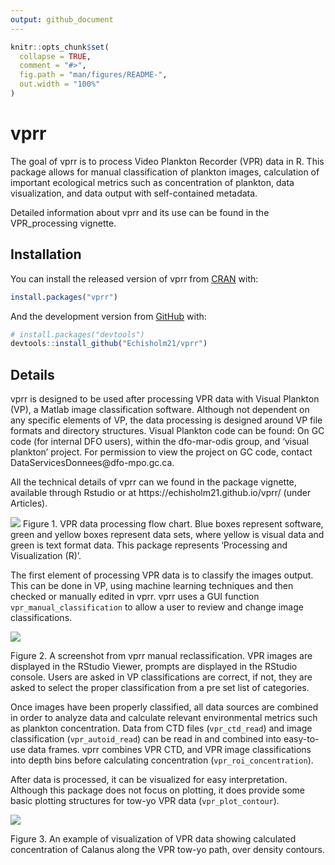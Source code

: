 ```yaml
---
output: github_document
---
```


<!-- README.md is generated from README.Rmd. Please edit that file -->

```r
knitr::opts_chunk$set(
  collapse = TRUE,
  comment = "#>",
  fig.path = "man/figures/README-",
  out.width = "100%"
)
```

# vprr

<!-- badges: start -->
<!-- badges: end -->

The goal of vprr is to process Video Plankton Recorder (VPR) data in R. This package allows for manual classification of plankton images, calculation of important ecological metrics such as concentration of plankton, data visualization, and data output with self-contained metadata. 

Detailed information about vprr and its use can be found in the VPR_processing vignette. 


## Installation

You can install the released version of vprr from [CRAN](https://CRAN.R-project.org) with:

``` r
install.packages("vprr")
```

And the development version from [GitHub](https://github.com/) with:

``` r
# install.packages("devtools")
devtools::install_github("Echisholm21/vprr")
```
## Details

vprr is designed to be used after processing VPR data with Visual Plankton (VP), a Matlab image classification software. Although not dependent on any specific elements of VP, the data processing is designed around VP file formats and directory structures. Visual Plankton code can be found: On GC code (for internal DFO users), within the dfo-mar-odis group, and 'visual plankton' project. For permission to view the project on GC code, contact DataServicesDonnees@dfo-mpo.gc.ca. 

All the technical details of vprr can we found in the package vignette, available through Rstudio or at https://echisholm21.github.io/vprr/ (under Articles).

![ ](vignettes/vp_flowchart.png)
Figure 1. VPR data processing flow chart. Blue boxes represent software, green and yellow boxes represent data sets, where yellow is visual data and green is text format data. This package represents 'Processing and Visualization (R)'.



The first element of processing VPR data is to classify the images output. This can be done in VP, using machine learning techniques and then checked or manually edited in vprr. vprr uses a GUI function `vpr_manual_classification` to allow a user to review and change image classifications.

![ ](vignettes/clf_check_3.png)

Figure 2. A screenshot from vprr manual reclassification. VPR images are displayed in the RStudio Viewer, prompts are displayed in the RStudio console. Users are asked in VP classifications are correct, if not, they are asked to select the proper classification from a pre set list of categories.


Once images have been properly classified, all data sources are combined in order to analyze data and calculate relevant environmental metrics such as plankton concentration. Data from CTD files (`vpr_ctd_read`) and image classification (`vpr_autoid_read`) can be read in and combined into easy-to-use data frames. vprr combines VPR CTD, and VPR image classifications into depth bins before calculating concentration (`vpr_roi_concentration`). 

After data is processed, it can be visualized for easy interpretation. Although this package does not focus on plotting, it does provide some basic plotting structures for tow-yo VPR data (`vpr_plot_contour`).


![](vignettes/conPlot_cal_dens.png)

Figure 3. An example of visualization of VPR data showing calculated concentration of Calanus along the VPR tow-yo path, over density contours.
